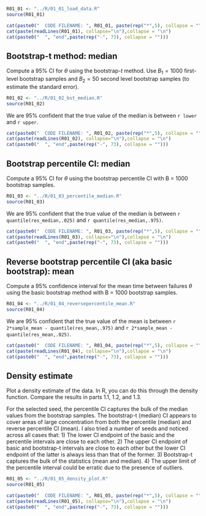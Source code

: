 ```r
R01_01 <- "../R/01_01_load_data.R"
source(R01_01)
```

```r
cat(paste0("  CODE FILENAME: ", R01_01, paste(rep("*",5), collapse = "")))
cat(paste(readLines(R01_01), collapse="\n"),collapse = "\n")
cat(paste0("  ", "end",paste(rep("-", 73), collapse = "")))
```

## Bootstrap-t method: median

Compute a 95% CI for $\theta$ using the bootstrap-$t$ method. Use $B_1 = 1000$ first-level bootstrap samples and $B_2 = 50$ second level bootstrap samples (to estimate the standard error).


```r
R01_02 <- "../R/01_02_bst_median.R"
source(R01_02)
```


We are 95% confident that the true value of the median is between `r lower` and `r upper`.

```r
cat(paste0("  CODE FILENAME: ", R01_02, paste(rep("*",5), collapse = "")))
cat(paste(readLines(R01_02), collapse="\n"),collapse = "\n")
cat(paste0("  ", "end",paste(rep("-", 73), collapse = "")))
```

## Bootstrap percentile CI: median

Compute a 95% CI for $\theta$ using the bootstrap percentile CI with B = 1000 bootstrap samples.

```r
R01_03 <- "../R/01_03_percentile_median.R"
source(R01_03)
```


We are 95% confident that the true value of the median is between `r quantile(res_median,.025)` and `r quantile(res_median,.975)`.

```r
cat(paste0("  CODE FILENAME: ", R01_03, paste(rep("*",5), collapse = "")))
cat(paste(readLines(R01_03), collapse="\n"),collapse = "\n")
cat(paste0("  ", "end",paste(rep("-", 73), collapse = "")))
```

## Reverse bootstrap percentile CI (aka basic bootstrap): mean

Compute a 95% confidence interval for the mean time between failures $\theta$ using the basic bootstrap method with B = 1000 bootstrap samples.

```r
R01_04 <- "../R/01_04_reversepercentile_mean.R"
source(R01_04)
```


We are 95% confident that the true value of the mean is between `r 2*sample_mean - quantile(res_mean,.975)` and `r 2*sample_mean - quantile(res_mean,.025)`.

```r
cat(paste0("  CODE FILENAME: ", R01_04, paste(rep("*",5), collapse = "")))
cat(paste(readLines(R01_04), collapse="\n"),collapse = "\n")
cat(paste0("  ", "end",paste(rep("-", 73), collapse = "")))
```

## Density estimate

Plot a density estimate of the data. In R, you can do this through the density function. Compare
the results in parts 1.1, 1.2, and 1.3.  

For the selected seed, the percentile CI captures the bulk of the median values from the bootstrap samples. The bootstrap-t (median) CI appears to cover areas of large concentration from both the percentile (median) and reverse percentile CI (mean). I also tried a number of seeds and noticed across all cases that: 1) The lower CI endpoint of the basic and the percentile intervals are close to each other. 2) The upper CI endpoint of basic and bootstrap-t intervals are close to each other but the lower CI endpoint of the latter is always less than that of the former. 3) Bootstrap-t captures the bulk of the statistics (mean and median). 4) The upper limit of the percentile interval could be erratic due to the presence of outliers.

```r
R01_05 <- "../R/01_05_density_plot.R"
source(R01_05)
```

```r
cat(paste0("  CODE FILENAME: ", R01_05, paste(rep("*",5), collapse = "")))
cat(paste(readLines(R01_05), collapse="\n"),collapse = "\n")
cat(paste0("  ", "end",paste(rep("-", 73), collapse = "")))
```















